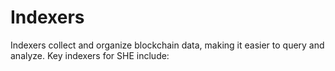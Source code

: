
# Indexers

Indexers collect and organize blockchain data, making it easier to query and
analyze. Key indexers for SHE include:

<AppCardsGridCategory category="indexer" />
